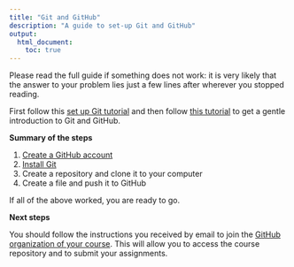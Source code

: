 ```yaml
---
title: "Git and GitHub"
description: "A guide to set-up Git and GitHub"
output:
  html_document:
    toc: true
---
```


::: callout-important 

Please read the full guide if something does not work: it is very likely that the answer to your problem lies just a few lines after wherever you stopped reading.
:::


First follow this [set up Git tutorial](https://docs.github.com/en/get-started/quickstart/set-up-git) and then follow [this tutorial](https://docs.github.com/en/get-started/quickstart/hello-world) to get a gentle introduction to Git and GitHub.

**Summary of the steps**

1. [Create a GitHub account](https://github.com/join)
2. [Install Git](https://docs.github.com/en/get-started/quickstart/set-up-git#setting-up-git)
3. Create a repository and clone it to your computer
4. Create a file and push it to GitHub

If all of the above worked, you are ready to go.

**Next steps**

You should follow the instructions you received by email to join the [GitHub organization of your course](https://github.com/MATH-517). This will allow you to access the course repository and to submit your assignments.